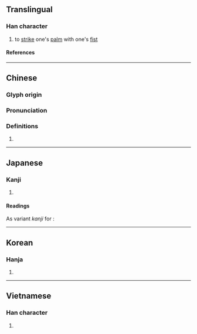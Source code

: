 {{also|抵}}
{{character info}}
==Translingual==

===Han character===
{{Han char|rn=64|rad=手|as=04|sn=7|four=52040|canj=QHVP|ids=⿰扌氏}}

# to [[strike]] one's [[palm]] with one's [[fist]]

====References====
{{Han ref|kx=0419.130|dkj=11846|dj=0766.050|hdz=31841.060|uh=627A}}

----

==Chinese==
{{zh-forms}}

===Glyph origin===
{{Han etym}}

===Pronunciation===
{{zh-pron
|m=zhǐ
|c=zi2
|mc=y
|oc=y
|cat=
}}

===Definitions===
{{zh-hanzi}}

# {{rfdef|zh}}

----

==Japanese==

===Kanji===
{{ja-kanji|grade=|rs=手04}}

# {{rfdef|ja|sort=手04}}

====Readings====
{{rfv-pron|ja}}
{{ja-readings
|goon=し
|kanon=し
|kun=あ-たる, あ-てる
}}
As variant ''kanji'' for {{ja-l|抵}}:
{{ja-readings
|goon=たい
|kanon=てい
}}

----

==Korean==

===Hanja===
{{ko-hanja|지}}

# {{rfdef|ko|sort=手04}}

----

==Vietnamese==

===Han character===
{{vi-readings|rs=手04|reading=chỉ}}

# {{rfdef|vi|sort=手04}}